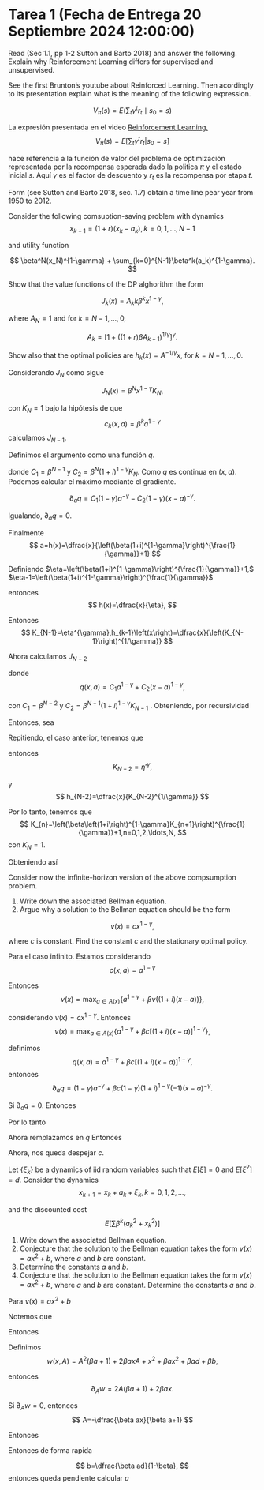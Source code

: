 # Tarea 1 (Fecha de Entrega 20 Septiembre 2024 12:00:00)

:::{#exr-1}
Read (Sec 1.1, pp 1-2 Sutton and Barto 2018) and answer the following. Explain why Reinforcement Learning differs for supervised and unsupervised. 
:::


:::{#exr-2}

See the first Brunton's youtube about Reinforced Learning. Then acordingly to its presentation explain what is the meaning of the following expression.

$$
V_\pi(s) = E\left(\sum_t\gamma^tr_t\mid s_0=s\right)
$$
:::


:::{#sol-s2}
La expresión presentada en el video [Reinforcement Learning.](https://www.youtube.com/watch?v=0MNVhXEX9to&list=PLMrJAkhIeNNQe1JXNvaFvURxGY4gE9k74)
$$
V_\pi (s) = E\left[\left. \sum_{t}\gamma^t r_t \right| s_0 = s\right]
$$

hace referencia a la función de valor del problema de optimización representada por la recompensa esperada dado la politica $\pi$ y el estado inicial $s$. Aquí $\gamma$ es el factor de descuento y $r_t$ es la recompensa por etapa $t$.
:::




:::{#exr-3}
Form (see Sutton and Barto 2018, sec. 1.7) obtain a time line pear year from 1950 to 2012.
:::







:::{#exr-4}
Consider the following comsuption-saving problem with dynamics
$$
x_{k+1} = (1+r)(x_k-a_k), k = 0,1,\ldots,N-1
$$

and utility function

$$
\beta^N(x_N)^{1-\gamma} + \sum_{k=0}^{N-1}\beta^k(a_k)^{1-\gamma}.
$$

Show that the value functions of the DP alghorithm the form

$$
J_k(x) = A_kk\beta^k x^{1-\gamma},
$$

where $A_N=1$ and for $k=N-1,\ldots,0$,

$$
A_k = \left[1 + \left((1+r)\beta A_{k+1}\right)^{1/\gamma}\right]^\gamma.
$$

Show also that the optimal policies are $h_k(x) = A^{-1/\gamma}x$, for $k = N-1,\ldots,0$.
:::




::: {#sol-4}

::: {#sol-4}

Considerando $J_{N}$ como sigue

$$
J_{N}\left(x\right)=\beta^{N}x^{1-\gamma}K_{N},
$$

con $K_{N}=1$ bajo la hipótesis de que 
$$
c_{k}\left(x,a\right)=\beta^{k}a^{1-\gamma}
$$
 calculamos $J_{N-1}$. 

\begin{align*}
J_{N-1}\left(x\right) & =\max_{a\in A\left(x\right)}\left\{ c_{N-1}(x,a)+J_{N}\left((1+i)(x-a)\right)\right\} \\
 & =\max_{a\in A\left(x\right)}\left\{ \beta^{N-1}a^{1-\gamma}+\beta^{N}\left((1+i)(x-a)\right)^{1-\gamma}\right\} 
\end{align*}

Definimos el argumento como una función $q$.

\begin{align*}
q(x,a) & =\beta^{N-1}a^{1-\gamma}+\beta^{N}\left((1+i)(x-a)\right)^{1-\gamma}\\
 & =C_{1}a^{1-\gamma}+C_{2}\left(x-a\right)^{1-\gamma},
\end{align*}

donde $C_{1}=\beta^{N-1}$ y $C_{2}=\beta^{N}(1+i)^{1-\gamma}K_{N}.$
Como $q$ es continua en $\left(x,a\right)$. Podemos calcular el
máximo mediante el gradiente. 

$$
\partial_{a}q=C_{1}\left(1-\gamma\right)a^{-\gamma}-C_{2}(1-\gamma)\left(x-a\right)^{-\gamma}.
$$

Igualando, $\partial_{a}q=0$. 
\begin{align*}
C_{1}a^{-\gamma} & =C_{2}\left(x-a\right)^{-\gamma}\\
\dfrac{C_{1}}{C_{2}} & =\left(\dfrac{x-a}{a}\right)^{-\gamma}\\
\left(\dfrac{C_{1}}{C_{2}}\right)^{-\frac{1}{\gamma}} & =\frac{x}{a}-1\\
\left(\dfrac{C_{1}}{C_{2}}\right)^{-\frac{1}{\gamma}}+1 & =\frac{x}{a}\\
a & =\dfrac{x}{\left(\dfrac{C_{1}}{C_{2}}\right)^{-\frac{1}{\gamma}}+1}
\end{align*}

Finalmente 
$$
a=h(x)=\dfrac{x}{\left(\beta(1+i)^{1-\gamma}\right)^{\frac{1}{\gamma}}+1}
$$

Definiendo $\eta=\left(\beta(1+i)^{1-\gamma}\right)^{\frac{1}{\gamma}}+1,$
$\eta-1=\left(\beta(1+i)^{1-\gamma}\right)^{\frac{1}{\gamma}}$

entonces 
$$
h(x)=\dfrac{x}{\eta},
$$

\begin{align*}
J_{N-1}(x) & =\beta^{N-1}\left(\dfrac{x}{\eta}\right)^{1-\gamma}+\beta^{N}\left((1+i)\left(x-\dfrac{x}{\eta}\right)\right)^{1-\gamma}\\
 & =\beta^{N-1}x^{1-\gamma}\left(\eta^{\gamma-1}+\beta\left(1+i\right)^{1-\gamma}\left(\dfrac{\eta-1}{\eta}\right)^{1-\gamma}\right)\\
 & =\beta^{N-1}x^{1-\gamma}\eta^{\gamma-1}\left(1+\beta\left(1+i\right)^{1-\gamma}\left(\eta-1\right)^{1-\gamma}\right)\\
 & =\beta^{N-1}x^{1-\gamma}\eta^{\gamma-1}\left(1+\beta\left(1+i\right)^{1-\gamma}\left(\eta-1\right)^{1-\gamma}\right)\\
 & =\beta^{N-1}x^{1-\gamma}\eta^{\gamma-1}\left(1+\beta\left(1+i\right)^{1-\gamma}\left(\left(\beta(1+i)^{1-\gamma}\right)^{\frac{1}{\gamma}}\right)^{1-\gamma}\right)\\
 & =\beta^{N-1}x^{1-\gamma}\eta^{\gamma-1}\left(1+\beta\left(1+i\right)^{1-\gamma}\left(\beta(1+i)^{1-\gamma}\right)^{\frac{1}{\gamma}-1}\right)\\
 & =\beta^{N-1}x^{1-\gamma}\eta^{\gamma-1}\left(1+\beta^{\frac{1}{\gamma}}(1+i)^{\left(1-\gamma\right)\left(\frac{1}{\gamma}-1\right)+1-\gamma}\right)\\
 & =\beta^{N-1}x^{1-\gamma}\eta^{\gamma-1}\left(1+\beta^{\frac{1}{\gamma}}(1+i)^{\left(\frac{1}{\gamma}-1\right)}\right)\\
 & =\beta^{N-1}x^{1-\gamma}\eta^{\gamma},
\end{align*}

Entonces 
$$
K_{N-1}=\eta^{\gamma},h_{k-1}\left(x\right)=\dfrac{x}{\left(K_{N-1}\right)^{1/\gamma}}
$$

Ahora calculamos $J_{N-2}$

\begin{align*}
J_{N-2}\left(x\right) & =\max_{a\in A\left(x\right)}\left\{ \beta^{N-2}a^{1-\gamma}+\beta^{N-1}\left[\left(1+i\right)\left(x-a\right)\right]^{1-\gamma}\eta^{\gamma}\right\} \\
 & =\max_{a\in A\left(x\right)}\left\{ q\left(x,a\right)\right\} ,
\end{align*}

donde 
$$
q\left(x,a\right)=C_{1}a^{1-\gamma}+C_{2}\left(x-a\right)^{1-\gamma},
$$

con $C_{1}=\beta^{N-2}$ y $C_{2}=\beta^{N-1}\left(1+i\right)^{1-\gamma}K_{N-1}$
. Obteniendo, por recursividad 
\begin{align*}
h_{N-2} & =\dfrac{x}{\left(\dfrac{C_{1}}{C_{2}}\right)^{-\frac{1}{\gamma}}+1}\\
 & =\dfrac{x}{\left(\dfrac{1}{\beta\left(1+i\right)^{1-\gamma}K_{N-1}}\right)^{-\frac{1}{\gamma}}+1}\\
 & =\dfrac{x}{\left(\beta\left(1+i\right)^{1-\gamma}K_{N-1}\right)^{\frac{1}{\gamma}}+1}
\end{align*}

Entonces, sea 
\begin{align*}
\eta' & =\left(\beta\left(1+i\right)^{1-\gamma}K_{N-1}\right)^{\frac{1}{\gamma}}+1.
\end{align*}

Repitiendo, el caso anterior, tenemos que 
\begin{align*}
J_{N-2}\left(x\right) & =\beta^{N-2}x^{1-\gamma}\eta_{'}^{\gamma-1}\left(1+K_{N-1}\beta\left(1+i\right)^{1-\gamma}\left(\left(\beta(1+i)^{1-\gamma}K_{N-1}\right)^{\frac{1}{\gamma}}\right)^{1-\gamma}\right)\\
 & =\beta^{N-2}x^{1-\gamma}\eta_{'}^{\gamma-1}\left(1+K_{N-1}\beta\left(1+i\right)^{1-\gamma}\left(\left(\beta(1+i)^{1-\gamma}K_{N-1}\right)^{\frac{1}{\gamma}}\right)^{1-\gamma}\right)\\
 & =\beta^{N-2}x^{1-\gamma}\eta_{'}^{\gamma-1}\left(1+K_{N-1}\beta\left(1+i\right)^{1-\gamma}\left(\beta(1+i)^{1-\gamma}K_{N-1}\right)^{\frac{1}{\gamma}-1}\right)\\
 & =\beta^{N-2}x^{1-\gamma}\eta_{'}^{\gamma-1}\left(1+K_{N-1}\beta\left(1+i\right)^{1-\gamma}(1+i)^{\left(1-\gamma\right)\left(\frac{1}{\gamma}-1\right)}K_{N-1}^{\frac{1}{\gamma}-1}\right)\\
 & =\beta^{N-2}x^{1-\gamma}\eta_{'}^{\gamma-1}\left(1+K_{N-1}\beta^{1/\gamma}\left(1+i\right)^{\frac{1}{\gamma}-1}K_{N-1}^{\frac{1}{\gamma}-1}\right)\\
 & =\beta^{N-2}x^{1-\gamma}\eta_{'}^{\gamma-1}\left(1+\beta^{1/\gamma}\left(1+i\right)^{\frac{1}{\gamma}-1}K_{N-1}^{\frac{1}{\gamma}}\right)\\
 & =\beta^{N-2}x^{1-\gamma}\eta'{}^{\gamma},
\end{align*}

entonces 
$$
K_{N-2}=\eta'{}^{\gamma},
$$

y 
$$
h_{N-2}=\dfrac{x}{K_{N-2}^{1/\gamma}}
$$

Por lo tanto, tenemos que 
$$
K_{n}=\left(\beta\left(1+i\right)^{1-\gamma}K_{n+1}\right)^{\frac{1}{\gamma}}+1,n=0,1,2,\ldots,N,
$$
con $K_{N}=1$. 

Obteniendo así 
\begin{align*}
J_{n}\left(x\right) & =\beta^{n}x^{1-\gamma}K_{n}\\
h_{n}\left(x\right) & =\dfrac{x}{K_{n}^{1/\gamma}}
\end{align*}



:::





:::






:::{#exr-5}
Consider now the infinite-horizon version of the above compsumption problem.

1. Write down the associated Bellman equation.
2. Argue why a solution to the Bellman equation should be the form 

$$
v(x) = cx^{1-\gamma},
$$

where $c$ is constant. Find the constant $c$ and the stationary optimal policy. 

:::










:::{#sol-5}


Para el caso infinito. Estamos considerando 
$$
c\left(x,a\right)=a^{1-\gamma}
$$

Entonces 
$$
\nu\left(x\right)=\max_{a\in A\left(x\right)}\left\{ a^{1-\gamma}+\beta\nu\left(\left(1+i\right)\left(x-a\right)\right)\right\} ,
$$

considerando $\nu\left(x\right)=cx^{1-\gamma}.$ Entonces 
$$
\nu\left(x\right)=\max_{a\in A\left(x\right)}\left\{ a^{1-\gamma}+\beta c\left[\left(1+i\right)\left(x-a\right)\right]^{1-\gamma}\right\} ,
$$

definimos 
$$
q\left(x,a\right)=a^{1-\gamma}+\beta c\left[\left(1+i\right)\left(x-a\right)\right]^{1-\gamma},
$$
entonces 
$$
\partial_{a}q=\left(1-\gamma\right)a^{-\gamma}+\beta c\left(1-\gamma\right)\left(1+i\right)^{1-\gamma}\left(-1\right)\left(x-a\right)^{-\gamma}.
$$

Si $\partial_{a}q=0$. Entonces 

\begin{align*}
a^{-\gamma} & =\beta c\left(1+i\right)^{1-\gamma}\left(x-a\right)^{-\gamma}\\
\left(\beta c\left(1+i\right)^{1-\gamma}\right)^{-1} & =\left(\dfrac{x-a}{a}\right)^{-\gamma}\\
\beta^{-1}c^{-1}\left(1+i\right)^{\gamma-1} & =\left(\dfrac{x}{a}-1\right)^{-\gamma}\\
\left[\beta^{-1}c^{-1}\left(1+i\right)^{\gamma-1}\right]^{-\frac{1}{\gamma}}+1 & =\dfrac{x}{a}
\end{align*}

Por lo tanto 
\begin{align*}
a & =\dfrac{x}{\left[\beta^{-1}c^{-1}\left(1+i\right)^{\gamma-1}\right]^{-\frac{1}{\gamma}}+1}\\
 & =\dfrac{x}{\left[\beta c\left(1+i\right)^{1-\gamma}\right]^{\frac{1}{\gamma}}+1}
\end{align*}

Ahora remplazamos en $q$ 
\begin{align*}
\nu\left(x\right) & =\left(\dfrac{x}{\left[\beta c\left(1+i\right)^{1-\gamma}\right]^{\frac{1}{\gamma}}+1}\right)^{1-\gamma}+\beta c\left[\left(1+i\right)\left(x-\dfrac{x}{\left[\beta c\left(1+i\right)^{1-\gamma}\right]^{\frac{1}{\gamma}}+1}\right)\right]^{1-\gamma}\\
 & =x^{1-\gamma}\left(\dfrac{1}{\left[\beta c\left(1+i\right)^{1-\gamma}\right]^{\frac{1}{\gamma}}+1}\right)+x^{1-\gamma}\left(1+i\right)^{1-\gamma}\beta c\left(1-\dfrac{1}{\left[\beta c\left(1+i\right)^{1-\gamma}\right]^{\frac{1}{\gamma}}+1}\right)^{1-\gamma}\\
 & =x^{1-\gamma}\left[\left(\dfrac{1}{\left[\beta c\left(1+i\right)^{1-\gamma}\right]^{\frac{1}{\gamma}}+1}\right)+\left(1+i\right)^{1-\gamma}\beta c\left(1-\dfrac{1}{\left[\beta c\left(1+i\right)^{1-\gamma}\right]^{\frac{1}{\gamma}}+1}\right)^{1-\gamma}\right].
\end{align*}
Entonces 

\begin{align*}
c & =\left(\dfrac{1}{\left[\beta c\left(1+i\right)^{1-\gamma}\right]^{\frac{1}{\gamma}}+1}\right)^{1-\gamma}+\left(1+i\right)^{1-\gamma}\beta c\left(1-\dfrac{1}{\left[\beta c\left(1+i\right)^{1-\gamma}\right]^{\frac{1}{\gamma}}+1}\right)^{1-\gamma}\\
 & =\left(\dfrac{1}{\left[\beta c\left(1+i\right)^{1-\gamma}\right]^{\frac{1}{\gamma}}+1}\right)^{1-\gamma}+\left(1+i\right)^{1-\gamma}\beta c\left(\dfrac{\left[\beta c\left(1+i\right)^{1-\gamma}\right]^{\frac{1}{\gamma}}}{\left[\beta c\left(1+i\right)^{1-\gamma}\right]^{\frac{1}{\gamma}}+1}\right)^{1-\gamma}\\
 & =\left(\dfrac{1}{\left[\beta c\left(1+i\right)^{1-\gamma}\right]^{\frac{1}{\gamma}}+1}\right)^{1-\gamma}\left(1+\left(1+i\right)^{1-\gamma}\beta c\left(\left[\beta c\left(1+i\right)^{1-\gamma}\right]^{\frac{1}{\gamma}}\right)^{1-\gamma}\right)\\
 & =\left(\dfrac{1}{\left[\beta c\left(1+i\right)^{1-\gamma}\right]^{\frac{1}{\gamma}}+1}\right)^{1-\gamma}\left(1+\left(1+i\right)^{1-\gamma}\beta c\left[\beta c\left(1+i\right)^{1-\gamma}\right]^{\frac{1}{\gamma}-1}\right)\\
 & =\left(\dfrac{1}{\left[\beta c\left(1+i\right)^{1-\gamma}\right]^{\frac{1}{\gamma}}+1}\right)^{1-\gamma}\left(1+\left[\beta c\left(1+i\right)^{1-\gamma}\right]^{\frac{1}{\gamma}}\right)\\
 & =\left(\left[\beta c\left(1+i\right)^{1-\gamma}\right]^{\frac{1}{\gamma}}+1\right)^{\gamma-1}\left(1+\left[\beta c\left(1+i\right)^{1-\gamma}\right]^{\frac{1}{\gamma}}\right)\\
c & =\left(\left[\beta c\left(1+i\right)^{1-\gamma}\right]^{\frac{1}{\gamma}}+1\right)^{\gamma}
\end{align*}

Ahora, nos queda despejar $c$. 
\begin{align*}
c^{\frac{1}{\gamma}} & =\beta^{\frac{1}{\gamma}}c^{\frac{1}{\gamma}}\left(1+i\right)^{\frac{1}{\gamma}-1}+1\\
1 & =\beta^{\frac{1}{\gamma}}\left(1+i\right)^{\frac{1}{\gamma}-1}+c^{-\frac{1}{\gamma}}\\
c^{-\frac{1}{\gamma}} & =1-\beta^{\frac{1}{\gamma}}\left(1+i\right)^{\frac{1}{\gamma}-1}\\
c & =\left(1-\beta^{\frac{1}{\gamma}}\left(1+i\right)^{\frac{1}{\gamma}-1}\right)^{-\gamma}
\end{align*}



:::








:::{#exr-6}
Let $\{\xi_k\}$ be a dynamics of iid random variables such that $E\left[\xi\right] = 0$ and $E\left[\xi^2\right] = d$. Consider the dynamics
$$
x_{k+1} = x_k + a_k + \xi_k, k = 0,1,2,\ldots,
$$

and the discounted cost
$$
E\left[ \sum \beta^k \left(a^2_k + x_k^2\right)\right]
$$

1. Write down the associated Bellman equation.
2. Conjecture that the solution to the Bellman equation takes the form $v(x) = ax^2 + b$, where $a$ and $b$ are constant.
3. Determine the constants $a$ and $b$.
4. Conjecture that the solution to the Bellman equation takes the form $v(x) = ax^2 + b$, where $a$ and $b$ are constant. Determine the constants $a$ and $b$.
:::


:::{#sol-6}



\begin{align*}
\nu\left(x\right) & =\max_{a\in A\left(x\right)}\left\{ c\left(x,a\right)+\nu\left(f\left(x,a\right)\right)\right\} \\
 & =\max_{a\in A\left(x\right)}\left\{ a^{2}+x^{2}+E\left[\nu\left(x+a+\xi\right)\right]\right\} 
\end{align*}

Para $\nu\left(x\right)=ax^{2}+b$

\begin{align*}
\nu\left(x\right) & =\max_{a\in A\left(x\right)}\left\{ c\left(x,a\right)+\beta E\left[\nu\left(f\left(x,a\right)\right)\right]\right\} \\
 & =\max_{a\in A\left(x\right)}\left\{ A^{2}+x^{2}+\beta\left(E\left[a\left(f^{2}\left(x,a\right)\right)\right]+b\right)\right\} \\
 & =\max_{a\in A\left(x\right)}\left\{ A^{2}+x^{2}+\beta\left(aE\left[f^{2}\left(x,a\right)\right]+b\right)\right\} 
\end{align*}

Notemos que 
\begin{align*}
E\left[f^{2}\left(x,A\right)\right] & =E\left[\left(x+A+\xi\right)^{2}\right]\\
 & =E\left[x^{2}+A^{2}+\xi^{2}+2xA+2x\xi+2\xi A\right]\\
 & =x^{2}+A^{2}+E\left[\xi^{2}\right]+2xA+2xE\left[\xi\right]+2AE\left[\xi\right]\\
 & =x^{2}+A^{2}+d+2xA
\end{align*}

Entonces 
\begin{align*}
ax^{2}+b & =\max_{a\in A\left(x\right)}\left\{ A^{2}+x^{2}+\beta\left[a\left(x^{2}+A^{2}+d+2xA\right)+b\right]\right\} \\
 & =\max_{a\in A\left(x\right)}\left\{ A^{2}+x^{2}+\beta a\left(x^{2}+A^{2}+d+2xA\right)+\beta b\right\} \\
 & =\max_{a\in A\left(x\right)}\left\{ A^{2}+x^{2}+\beta ax^{2}+\beta aA^{2}+\beta ad+2\beta axA+\beta b\right\} \\
 & =\max_{a\in A\left(x\right)}\left\{ A^{2}\left(\beta a+1\right)+2\beta axA+x^{2}+\beta ax^{2}+\beta ad+\beta b\right\} 
\end{align*}

Definimos 
$$
w\left(x,A\right)=A^{2}\left(\beta a+1\right)+2\beta axA+x^{2}+\beta ax^{2}+\beta ad+\beta b,
$$

entonces 
$$
\partial_{A}w=2A\left(\beta a+1\right)+2\beta ax.
$$

Si $\partial_{A}w=0$, entonces 
$$
A=-\dfrac{\beta ax}{\beta a+1}
$$

Entonces
\begin{align*}
\nu\left(x\right) & =\left(\beta ax\right)^{2}-2\dfrac{\left(\beta ax\right)^{2}}{\beta a+1}+x^{2}+\beta ax^{2}+\beta ad+\beta b\\
 & =x^{2}\left(\left[\beta a\right]^{2}-2\dfrac{\left(\beta a\right)^{2}}{\beta a+1}+1+\beta a\right)+\beta ad+\beta b
\end{align*}

Entonces 
\begin{align*}
a & =\left[\beta a\right]^{2}-2\dfrac{\left(\beta a\right)^{2}}{\beta a+1}+1+\beta a\\
b & =\beta ad+\beta b,
\end{align*}
de forma rapida 

$$
b=\dfrac{\beta ad}{1-\beta},
$$
entonces queda pendiente calcular $a$ 

\begin{align*}
a & =\left[\beta a\right]^{2}-2\dfrac{\left(\beta a\right)^{2}}{\beta a+1}+1+\beta a.\\
0 & =\left(\beta a\right)^{2}\left(1-\dfrac{2}{\beta a+1}\right)+1+\left(\beta-1\right)a\\
 & =\left(\beta a\right)^{2}\left(\beta a+1-2\right)+\beta a+1+\left(a\beta-a\right)\left(\beta a+1\right)\\
 & =\left(\beta a\right)^{2}\left(\beta a-1\right)+\beta a+1+\left[\left(a\beta\right)^{2}+a\beta-\beta a^{2}-a\right]\\
 & =\left(\beta a\right)^{3}+2a\beta+1-\beta a^{2}-a\\
 & =\beta^{3}a^{3}-\beta a^{2}+\left(2\beta-1\right)a+1
\end{align*}

:::